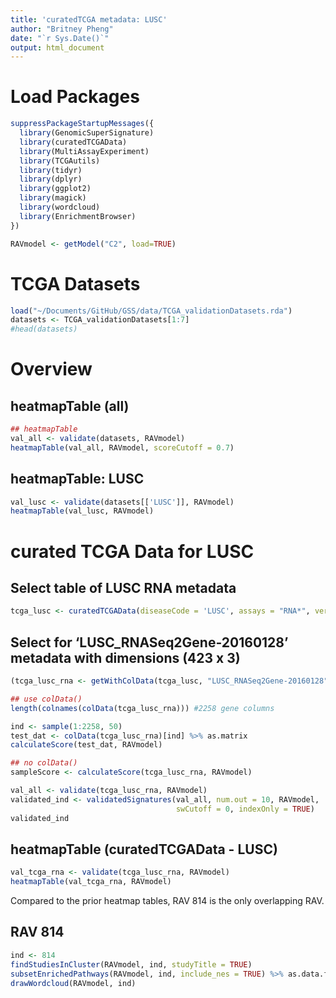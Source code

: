```yaml
---
title: 'curatedTCGA metadata: LUSC'
author: "Britney Pheng"
date: "`r Sys.Date()`"
output: html_document
---
```

# Load Packages
```r
suppressPackageStartupMessages({
  library(GenomicSuperSignature)
  library(curatedTCGAData)
  library(MultiAssayExperiment)
  library(TCGAutils)
  library(tidyr)
  library(dplyr)
  library(ggplot2)
  library(magick)
  library(wordcloud)
  library(EnrichmentBrowser)
})
```

```r
RAVmodel <- getModel("C2", load=TRUE)
```

# TCGA Datasets
```r
load("~/Documents/GitHub/GSS/data/TCGA_validationDatasets.rda")
datasets <- TCGA_validationDatasets[1:7]
#head(datasets)
```

# Overview
## heatmapTable (all)
```r
## heatmapTable
val_all <- validate(datasets, RAVmodel)
heatmapTable(val_all, RAVmodel, scoreCutoff = 0.7)
```
## heatmapTable: LUSC
```r
val_lusc <- validate(datasets[['LUSC']], RAVmodel)
heatmapTable(val_lusc, RAVmodel)
```
# curated TCGA Data for LUSC

## Select table of LUSC RNA metadata
```r
tcga_lusc <- curatedTCGAData(diseaseCode = 'LUSC', assays = "RNA*", version = "2.0.1", dry.run = FALSE)
```
## Select for 'LUSC_RNASeq2Gene-20160128' metadata with dimensions (423 x 3)
```r
(tcga_lusc_rna <- getWithColData(tcga_lusc, "LUSC_RNASeq2Gene-20160128", mode = "append"))
```

```r
## use colData()
length(colnames(colData(tcga_lusc_rna))) #2258 gene columns

ind <- sample(1:2258, 50)
test_dat <- colData(tcga_lusc_rna)[ind] %>% as.matrix
calculateScore(test_dat, RAVmodel)

## no colData()
sampleScore <- calculateScore(tcga_lusc_rna, RAVmodel)

val_all <- validate(tcga_lusc_rna, RAVmodel)
validated_ind <- validatedSignatures(val_all, num.out = 10, RAVmodel,
                                     swCutoff = 0, indexOnly = TRUE)
validated_ind
```


## heatmapTable (curatedTCGAData - LUSC)
```r
val_tcga_rna <- validate(tcga_lusc_rna, RAVmodel)
heatmapTable(val_tcga_rna, RAVmodel)
```

Compared to the prior heatmap tables, RAV 814 is the only overlapping RAV.

## RAV 814
```r
ind <- 814
findStudiesInCluster(RAVmodel, ind, studyTitle = TRUE)
subsetEnrichedPathways(RAVmodel, ind, include_nes = TRUE) %>% as.data.frame
drawWordcloud(RAVmodel, ind)
```


